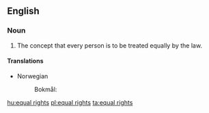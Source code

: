 ==English==
{{slim-wikipedia}}
===Noun===
{{en-plural noun|head=[[equal]] [[rights]]}}

# The concept that every person is to be treated equally by the law.

====Translations====
{{trans-top|concept of equal treatment}}
* Norwegian
*: Bokmål: {{t|nb|like rettigheter|p}}
{{trans-mid}}
{{trans-bottom}}

[[hu:equal rights]]
[[pl:equal rights]]
[[ta:equal rights]]